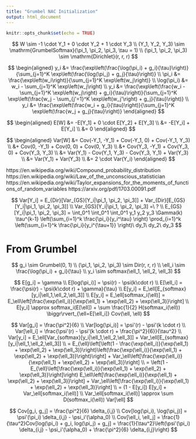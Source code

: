 ```yaml
---
title: "Grumbel NAC Initialization"
output: html_document
---
```


```r
knitr::opts_chunk$set(echo = TRUE)
```

$$
W \sim -1 \cdot Y_1 + 0 \cdot Y_2 + 1 \cdot Y_3 \\
(Y_1, Y_2, Y_3) \sim \mathrm{GrumbelSoftmax}(\pi_1, \pi_2, \pi_3, \tau = 1) \\
(\pi_1, \pi_2, \pi_3) \sim \mathrm{Dirichlet}(r, r, r)
$$

$$
\begin{aligned}
y_i &= \frac{\exp\left(\frac{\log(\pi_i) + g_i}{\tau}\right)}{\sum_{j=1}^K \exp\left(\frac{\log(\pi_j) + g_j}{\tau}\right)} \\
\pi_i &= \frac{\exp\left(w_i\right)}{\sum_{j=1}^K \exp\left(w_j\right)} \\
\log(\pi_i) &= w_i - \sum_{j=1}^K \exp\left(w_j\right) \\
y_i &= \frac{\exp\left(\frac{w_i - \sum_{j=1}^K \exp\left(w_j\right) + g_i}{\tau}\right)}{\sum_{j=1}^K \exp\left(\frac{w_j - \sum_{j'=1}^K \exp\left(w_j'\right) + g_j}{\tau}\right)} \\
y_i &= \frac{\exp\left(\frac{w_i + g_i}{\tau}\right)}{\sum_{j=1}^K \exp\left(\frac{w_j + g_j}{\tau}\right)}
\end{aligned}
$$

$$
\begin{aligned}
E[W] &= -E[Y_1] + 0 \cdot E[Y_2] + E[Y_3] \\
&= -E[Y_i] + E[Y_i] \\
&= 0
\end{aligned}
$$

$$
\begin{aligned}
Var[W] &= Cov(-Y_1, -Y_1) + Cov(-Y_1, 0) + Cov(-Y_1, Y_3) \\
&+ Cov(0, -Y_1) + Cov(0, 0) + Cov(0, Y_3) \\
&+ Cov(Y_3, -Y_1) + Cov(Y_3, 0) + Cov(Y_3, Y_3) \\
&= Var(Y_1) - Cov(Y_1, Y_3) - Cov(Y_3, Y_1) + Var(Y_3) \\
&= Var(Y_1) + Var(Y_3) \\
&= 2 \cdot Var(Y_i)
\end{aligned}
$$

https://en.wikipedia.org/wiki/Compound_probability_distribution
https://en.wikipedia.org/wiki/Law_of_the_unconscious_statistician
https://en.wikipedia.org/wiki/Taylor_expansions_for_the_moments_of_functions_of_random_variables
https://arxiv.org/pdf/1703.00091.pdf


$$
Var[Y_i] = E_{Dir}[Var_{GS}[Y_i|\pi_1, \pi_2, \pi_3]] + Var_{Dir}[E_{GS}[Y_i|\pi_1, \pi_2, \pi_3]] \\
Var_{GS}[Y_i|\pi_1, \pi_2, \pi_3] =\ ? \\
E_{GS}[Y_i|\pi_1, \pi_2, \pi_3] = \int_0^1 \int_0^1 \int_0^1 y_1 y_2 y_3 \Gamma(k) \tau^{k-1} \left(\sum_{i=1}^k \frac{\pi_i}{y_i^\tau} \right) \prod_{i=1}^k \left(\sum_{i=1}^k \frac{\pi_i}{y_i^{\tau+1}} \right)\ dy_1\ dy_2\ dy_3
$$

# From Grumbel

$$
g_i \sim Grumbel(0, 1) \\
(\pi_1, \pi_2, \pi_3) \sim Dir(r, r, r) \\
\ell_i \sim \frac{\log(\pi_i) + g_i}{\tau} \\
y_i \sim softmax(\ell_1, \ell_2, \ell_3)
$$

$$
E[g_i] = \gamma \\
E[log(\pi_i)] = \psi(r) - \psi(k\cdot r) \\
E[\ell_i] = \frac{\psi(r) - \psi(k\cdot r) + \gamma}{\tau} \\
E[y_i] = E_\ell[E_{softmax}[y_i|\ell_1,\ell_2,\ell_3]]  \\
E[y_i] = E_\ell[softmax_i(\ell)] = E_\ell\left[\frac{\exp(\ell_i)}{\exp(\ell_1) + \exp(\ell_2) + \exp(\ell_3)}\right] \\
E[y_i] \approx softmax_i(E[\ell]) + \sum \frac{1}{2} H(softmax_i(\ell)) \biggr\rvert_{\ell=E[\ell_i]} Cov(\ell, \ell)
$$

$$
Var[g_i] = \frac{\pi^2}{6} \\
Var[log(\pi_i)] = \psi'(r) - \psi'(k \cdot r) \\
Var[\ell_i] = \frac{\psi'(r) - \psi'(k \cdot r) + \frac{\pi^2}{6}}{\tau^2} \\
Var[y_i] = E_\ell[Var_{softmax}[y_i|\ell_1,\ell_2,\ell_3]] + Var_\ell[E_{softmax}[y_i|\ell_1,\ell_2,\ell_3]] \\
= E_{\ell}\left[\left(1 - \frac{\exp(\ell_i)}{\exp(\ell_1) + \exp(\ell_2) + \exp(\ell_3)}\right)\left(\frac{\exp(\ell_i)}{\exp(\ell_1) + \exp(\ell_2) + \exp(\ell_3)}\right)\right] + Var_\ell\left[\frac{\exp(\ell_i)}{\exp(\ell_1) + \exp(\ell_2) + \exp(\ell_3)}\right] \\
= \left(1 - E_{\ell}\left[\frac{\exp(\ell_i)}{\exp(\ell_1) + \exp(\ell_2) + \exp(\ell_3)}\right]\right) E_\ell\left[\frac{\exp(\ell_i)}{\exp(\ell_1) + \exp(\ell_2) + \exp(\ell_3)}\right] + Var_\ell\left[\frac{\exp(\ell_i)}{\exp(\ell_1) + \exp(\ell_2) + \exp(\ell_3)}\right] \\
= (1 - E[y_i]) E[y_i] + Var_\ell[softmax_i(\ell)] \\
Var_\ell[softmax_i(\ell)] \approx \sum D(softmax_i(\ell)) Var[\ell]
$$

$$
Cov[g_i, g_j] = \frac{\pi^2}{6} \delta_{i,j} \\
Cov[log(\pi_i), \log(\pi_j)] = \psi'(\pi_i) \delta_{i,j} - \psi_i'(\alpha_0) \\
Cov[\ell_i, \ell_j] = \frac{1}{\tau^2}Cov[log(\pi_i) + g_i, log(\pi_j) + g_j] = \frac{1}{\tau^2}\left(\psi'(\pi_i) \delta_{i,j} - \psi_i'(\alpha_0) + \frac{\pi^2}{6} \delta_{i,j}\right)
$$

